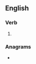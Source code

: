 ==English==

===Verb===
{{head|en|verb form}}

# {{en-past of|emasculate}}

===Anagrams===
* {{anagrams|en|a=aacdeelmstu|demasculate}}